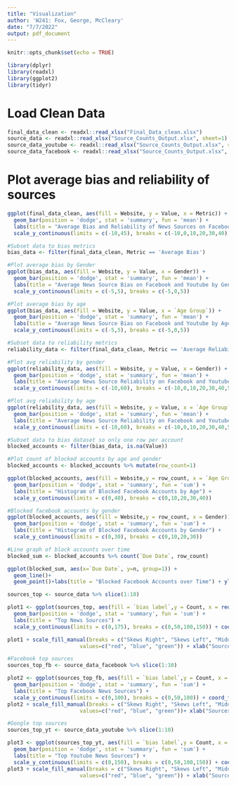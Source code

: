 ```yaml
---
title: "Visualization"
author: 'W241: Fox, George, McCleary'
date: "7/7/2022"
output: pdf_document
---
```


```r
knitr::opts_chunk$set(echo = TRUE)
```

```r
library(dplyr)
library(readxl)
library(ggplot2)
library(tidyr)
```

# Load Clean Data
```r
final_data_clean <- readxl::read_xlsx("Final_Data_clean.xlsx")
source_data <- readxl::read_xlsx("Source_Counts_Output.xlsx", sheet=1)
source_data_youtube <- readxl::read_xlsx("Source_Counts_Output.xlsx", sheet=2)
source_data_facebook <- readxl::read_xlsx("Source_Counts_Output.xlsx", sheet=3)
```


# Plot average bias and reliability of sources
```r
ggplot(final_data_clean, aes(fill = Website, y = Value, x = Metric)) + 
  geom_bar(position = 'dodge', stat = 'summary', fun = 'mean') + 
  labs(title = "Average Bias and Reliability of News Sources on Facebook and Youtube") +
  scale_y_continuous(limits = c(-10,45), breaks = c(-10,0,10,20,30,40))
```

```r
#Subset data to bias metrics
bias_data <- filter(final_data_clean, Metric == 'Average Bias')

#Plot average bias by Gender 
ggplot(bias_data, aes(fill = Website, y = Value, x = Gender)) + 
  geom_bar(position = 'dodge', stat = 'summary', fun = 'mean') + 
  labs(title = "Average News Source Bias on Facebook and Youtube by Gender") +
  scale_y_continuous(limits = c(-5,5), breaks = c(-5,0,5))
```
```r
#Plot average bias by age
ggplot(bias_data, aes(fill = Website, y = Value, x = `Age Group`)) + 
  geom_bar(position = 'dodge', stat = 'summary', fun = 'mean') + 
  labs(title = "Average News Source Bias on Facebook and Youtube by Age") +
  scale_y_continuous(limits = c(-5,5), breaks = c(-5,0,5))
```

```r
#Subset data to reliability metrics
reliability_data <- filter(final_data_clean, Metric == 'Average Reliability')

#Plot avg reliability by gender
ggplot(reliability_data, aes(fill = Website, y = Value, x = Gender)) + 
  geom_bar(position = 'dodge', stat = 'summary', fun = 'mean') + 
  labs(title = "Average News Source Reliability on Facebook and Youtube by Gender") +
  scale_y_continuous(limits = c(-10,60), breaks = c(-10,0,10,20,30,40,50,60))
```
```r
#Plot avg reliability by age
ggplot(reliability_data, aes(fill = Website, y = Value, x = `Age Group`)) + 
  geom_bar(position = 'dodge', stat = 'summary', fun = 'mean') + 
  labs(title = "Average News Source Reliability on Facebook and Youtube by Gender") +
  scale_y_continuous(limits = c(-10,60), breaks = c(-10,0,10,20,30,40,50,60))
```
```r
#Subset data to bias dataset so only one row per account
blocked_accounts <- filter(bias_data, is.na(Value))

#Plot count of blocked accounts by age and gender
blocked_accounts <- blocked_accounts %>% mutate(row_count=1)

ggplot(blocked_accounts, aes(fill = Website,y = row_count, x = `Age Group`)) + 
  geom_bar(position = 'dodge', stat = 'summary', fun = 'sum') + 
  labs(title = "Histogram of Blocked Facebook Accounts by Age") +
  scale_y_continuous(limits = c(0,40), breaks = c(0,10,20,30,40))

```

```r
#Blocked facebook accounts by gender
ggplot(blocked_accounts, aes(fill = Website,y = row_count, x = Gender)) + 
  geom_bar(position = 'dodge', stat = 'summary', fun = 'sum') + 
  labs(title = "Histogram of Blocked Facebook Accounts by Gender") +
  scale_y_continuous(limits = c(0,30), breaks = c(0,10,20,30))
```
  
```r
#Line graph of block accounts over time
blocked_sum <- blocked_accounts %>% count(`Due Date`, row_count)

ggplot(blocked_sum, aes(x=`Due Date`, y=n, group=1)) +
  geom_line()+
  geom_point()+labs(title = "Blocked Facebook Accounts over Time") + ylab("Count of Blocked Accounts")
```
```r
sources_top <- source_data %>% slice(1:10)

plot1 <- ggplot(sources_top, aes(fill = `bias label`,y = Count, x = reorder(Source, Count))) + 
  geom_bar(position = 'dodge', stat = 'summary', fun = 'sum') + 
  labs(title = "Top News Sources") +
  scale_y_continuous(limits = c(0,175), breaks = c(0,50,100,150)) + coord_flip()

plot1 + scale_fill_manual(breaks = c("Skews Right", "Skews Left", "Middle"), 
                       values=c("red", "blue", "green")) + xlab("Sources")
```
```r
#Facebook top sources
sources_top_fb <- source_data_facebook %>% slice(1:10)

plot2 <- ggplot(sources_top_fb, aes(fill = `bias label`,y = Count, x = reorder(Source, Count))) + 
  geom_bar(position = 'dodge', stat = 'summary', fun = 'sum') + 
  labs(title = "Top Facebook News Sources") +
  scale_y_continuous(limits = c(0,100), breaks = c(0,50,100)) + coord_flip()
plot2 + scale_fill_manual(breaks = c("Skews Right", "Skews Left", "Middle"), 
                       values=c("red", "blue", "green"))+ xlab("Sources")
```
  
```r
#Google top sources
sources_top_yt <- source_data_youtube %>% slice(1:10)

plot3 <- ggplot(sources_top_yt, aes(fill = `bias label`,y = Count, x = reorder(Source, Count))) + 
  geom_bar(position = 'dodge', stat = 'summary', fun = 'sum') + 
  labs(title = "Top Youtube News Sources") + 
  scale_y_continuous(limits = c(0,150), breaks = c(0,50,100,150)) + coord_flip()
plot3 + scale_fill_manual(breaks = c("Skews Right", "Skews Left", "Middle"), 
                       values=c("red", "blue", "green")) + xlab("Sources")
```

